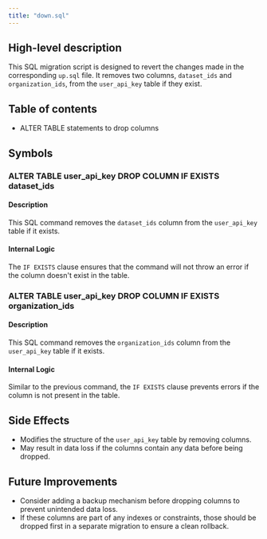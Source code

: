```yaml
---
title: "down.sql"
---
```


## High-level description
This SQL migration script is designed to revert the changes made in the corresponding `up.sql` file. It removes two columns, `dataset_ids` and `organization_ids`, from the `user_api_key` table if they exist.

## Table of contents
- ALTER TABLE statements to drop columns

## Symbols

### ALTER TABLE user_api_key DROP COLUMN IF EXISTS dataset_ids
#### Description
This SQL command removes the `dataset_ids` column from the `user_api_key` table if it exists.

#### Internal Logic
The `IF EXISTS` clause ensures that the command will not throw an error if the column doesn't exist in the table.

### ALTER TABLE user_api_key DROP COLUMN IF EXISTS organization_ids
#### Description
This SQL command removes the `organization_ids` column from the `user_api_key` table if it exists.

#### Internal Logic
Similar to the previous command, the `IF EXISTS` clause prevents errors if the column is not present in the table.

## Side Effects
- Modifies the structure of the `user_api_key` table by removing columns.
- May result in data loss if the columns contain any data before being dropped.

## Future Improvements
- Consider adding a backup mechanism before dropping columns to prevent unintended data loss.
- If these columns are part of any indexes or constraints, those should be dropped first in a separate migration to ensure a clean rollback.